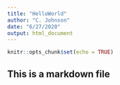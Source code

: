 ```yaml
---
title: "HelloWorld"
author: "C. Johnson"
date: "6/27/2020"
output: html_document
---
```


```r
knitr::opts_chunk$set(echo = TRUE)
```

## This is a markdown file
